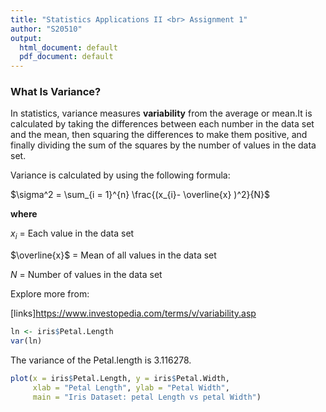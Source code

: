 ```yaml
---
title: "Statistics Applications II <br> Assignment 1"
author: "S20510"
output:
  html_document: default
  pdf_document: default
---
```



### What Is Variance?

In statistics, variance measures **variability** from the average or mean.It is calculated by taking the differences between each number in the data set and the mean, then squaring the differences to make them positive, and finally dividing the sum of the squares by the number of values in the data set.

Variance is calculated by using the following formula:

$\sigma^2 = \sum_{i = 1}^{n} \frac{(x_{i}- \overline{x} )^2}{N}$

**where**

$x_{i}$ = Each value in the data set

$\overline{x}$ = Mean of all values in the data set

*N* = Number of values in the data set

Explore more from:

[links]<https://www.investopedia.com/terms/v/variability.asp>

```r
ln <- iris$Petal.Length
var(ln)
```



The variance of the Petal.length is 3.116278.

```r
plot(x = iris$Petal.Length, y = iris$Petal.Width,
     xlab = "Petal Length", ylab = "Petal Width",
     main = "Iris Dataset: petal Length vs petal Width")
```









